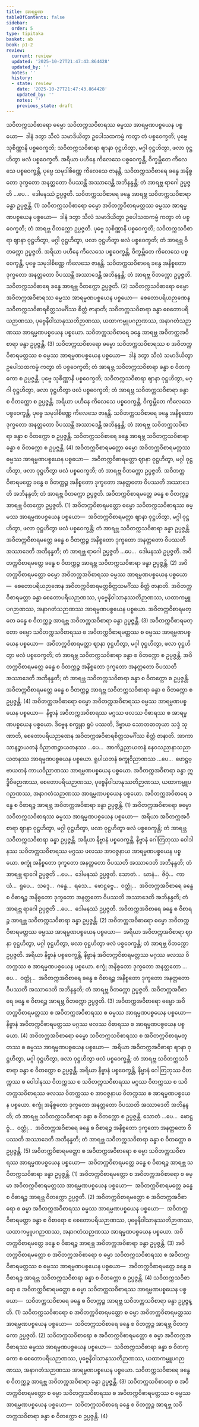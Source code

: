 ```yaml
---
title: အာရမ္မဏ
tableOfContents: false
sidebar:
  order: 5
type: tipitaka
basket: ab
book: p1-2
review:
  current: review
  updated: '2025-10-27T21:47:43.864428'
  updated_by: ''
  notes: ''
  history:
  - state: review
    date: '2025-10-27T21:47:43.864428'
    updated_by: ''
    notes: ''
    previous_state: draft
---
```



<ReviewStatus review={frontmatter.review} showDetails={true} />

<HypothesisAnnotation frontmatter={frontmatter} />

<DynamicBreadcrumb />

<Division number="69" book="p1-2" e="ch" v="37" p="40">

<Paragraph number="282" book="p1-2">
သဝိတက္ကသဝိစာရော ဓမ္မော သဝိတက္ကသဝိစာရဿ ဓမ္မဿ အာရမ္မဏပစ္စယေန ပစ္စယော—  ဒါနံ ဒတွာ သီလံ သမာဒိယိတွာ ဥပေါသထကမ္မံ ကတွာ တံ ပစ္စဝေက္ခတိ; ပုဗ္ဗေ သုစိဏ္ဏာနိ ပစ္စဝေက္ခတိ; သဝိတက္ကသဝိစာရာ ဈာနာ ဝုဋ္ဌဟိတွာ, မဂ္ဂါ ဝုဋ္ဌဟိတွာ, ဖလာ ဝုဋ္ဌဟိတွာ ဖလံ ပစ္စဝေက္ခတိ. အရိယာ ပဟီနေ ကိလေသေ ပစ္စဝေက္ခန္တိ, ဝိက္ခမ္ဘိတေ ကိလေသေ ပစ္စဝေက္ခန္တိ, ပုဗ္ဗေ သမုဒါစိဏ္ဏေ ကိလေသေ ဇာနန္တိ. သဝိတက္ကသဝိစာရေ ခန္ဓေ အနိစ္စတော ဒုက္ခတော အနတ္တတော ဝိပဿန္တိ အဿာဒေန္တိ အဘိနန္ဒန္တိ; တံ အာရဗ္ဘ ရာဂေါ ဥပ္ပဇ္ဇတိ …ပေ…  ဒေါမနဿံ ဥပ္ပဇ္ဇတိ. သဝိတက္ကသဝိစာရေ ခန္ဓေ အာရဗ္ဘ သဝိတက္ကသဝိစာရာ ခန္ဓာ ဥပ္ပဇ္ဇန္တိ. (1)
</Paragraph>

<Paragraph number="283" book="p1-2">
သဝိတက္ကသဝိစာရော ဓမ္မော အဝိတက္ကဝိစာရမတ္တဿ ဓမ္မဿ အာရမ္မဏပစ္စယေန ပစ္စယော—  ဒါနံ ဒတွာ သီလံ သမာဒိယိတွာ ဥပေါသထကမ္မံ ကတွာ တံ ပစ္စဝေက္ခတိ; တံ အာရဗ္ဘ ဝိတက္ကော ဥပ္ပဇ္ဇတိ. ပုဗ္ဗေ သုစိဏ္ဏာနိ ပစ္စဝေက္ခတိ; သဝိတက္ကသဝိစာရာ ဈာနာ ဝုဋ္ဌဟိတွာ, မဂ္ဂါ ဝုဋ္ဌဟိတွာ, ဖလာ ဝုဋ္ဌဟိတွာ ဖလံ ပစ္စဝေက္ခတိ; တံ အာရဗ္ဘ ဝိတက္ကော ဥပ္ပဇ္ဇတိ. အရိယာ ပဟီနေ ကိလေသေ ပစ္စဝေက္ခန္တိ, ဝိက္ခမ္ဘိတေ ကိလေသေ ပစ္စဝေက္ခန္တိ, ပုဗ္ဗေ သမုဒါစိဏ္ဏေ ကိလေသေ ဇာနန္တိ. သဝိတက္ကသဝိစာရေ ခန္ဓေ အနိစ္စတော ဒုက္ခတော အနတ္တတော ဝိပဿန္တိ အဿာဒေန္တိ အဘိနန္ဒန္တိ; တံ အာရဗ္ဘ ဝိတက္ကော ဥပ္ပဇ္ဇတိ. သဝိတက္ကသဝိစာရေ ခန္ဓေ အာရဗ္ဘ ဝိတက္ကော ဥပ္ပဇ္ဇတိ. (2)
</Paragraph>

<Paragraph number="284" book="p1-2">
သဝိတက္ကသဝိစာရော ဓမ္မော အဝိတက္ကအဝိစာရဿ ဓမ္မဿ အာရမ္မဏပစ္စယေန ပစ္စယော—  စေတောပရိယဉာဏေန သဝိတက္ကသဝိစာရစိတ္တသမင်္ဂိဿ စိတ္တံ ဇာနာတိ; သဝိတက္ကသဝိစာရာ ခန္ဓာ စေတောပရိယဉာဏဿ, ပုဗ္ဗေနိဝါသာနုဿတိဉာဏဿ, ယထာကမ္မူပဂဉာဏဿ, အနာဂတံသဉာဏဿ အာရမ္မဏပစ္စယေန ပစ္စယော. သဝိတက္ကသဝိစာရေ ခန္ဓေ အာရဗ္ဘ အဝိတက္ကအဝိစာရာ ခန္ဓာ ဥပ္ပဇ္ဇန္တိ. (3)
</Paragraph>

<Paragraph number="285" book="p1-2">
သဝိတက္ကသဝိစာရော ဓမ္မော သဝိတက္ကသဝိစာရဿ စ အဝိတက္ကဝိစာရမတ္တဿ စ ဓမ္မဿ အာရမ္မဏပစ္စယေန ပစ္စယော—  ဒါနံ ဒတွာ သီလံ သမာဒိယိတွာ ဥပေါသထကမ္မံ ကတွာ တံ ပစ္စဝေက္ခတိ; တံ အာရဗ္ဘ သဝိတက္ကသဝိစာရာ ခန္ဓာ စ ဝိတက္ကော စ ဥပ္ပဇ္ဇန္တိ. ပုဗ္ဗေ သုစိဏ္ဏာနိ ပစ္စဝေက္ခတိ; သဝိတက္ကသဝိစာရာ ဈာနာ ဝုဋ္ဌဟိတွာ, မဂ္ဂါ ဝုဋ္ဌဟိတွာ, ဖလာ ဝုဋ္ဌဟိတွာ ဖလံ ပစ္စဝေက္ခတိ; တံ အာရဗ္ဘ သဝိတက္ကသဝိစာရာ ခန္ဓာ စ ဝိတက္ကော စ ဥပ္ပဇ္ဇန္တိ. အရိယာ ပဟီနေ ကိလေသေ ပစ္စဝေက္ခန္တိ, ဝိက္ခမ္ဘိတေ ကိလေသေ ပစ္စဝေက္ခန္တိ, ပုဗ္ဗေ သမုဒါစိဏ္ဏေ ကိလေသေ ဇာနန္တိ. သဝိတက္ကသဝိစာရေ ခန္ဓေ အနိစ္စတော ဒုက္ခတော အနတ္တတော ဝိပဿန္တိ အဿာဒေန္တိ အဘိနန္ဒန္တိ; တံ အာရဗ္ဘ သဝိတက္ကသဝိစာရာ ခန္ဓာ စ ဝိတက္ကော စ ဥပ္ပဇ္ဇန္တိ. သဝိတက္ကသဝိစာရေ ခန္ဓေ အာရဗ္ဘ သဝိတက္ကသဝိစာရာ ခန္ဓာ စ ဝိတက္ကော စ ဥပ္ပဇ္ဇန္တိ. (4)
</Paragraph>

</Division>
<Division number="70" book="p1-2" e="ch" v="37" p="41">

<Paragraph number="286" book="p1-2">
အဝိတက္ကဝိစာရမတ္တော ဓမ္မော အဝိတက္ကဝိစာရမတ္တဿ ဓမ္မဿ အာရမ္မဏပစ္စယေန ပစ္စယော—  အဝိတက္ကဝိစာရမတ္တာ ဈာနာ ဝုဋ္ဌဟိတွာ, မဂ္ဂါ ဝုဋ္ဌဟိတွာ, ဖလာ ဝုဋ္ဌဟိတွာ ဖလံ ပစ္စဝေက္ခတိ; တံ အာရဗ္ဘ ဝိတက္ကော ဥပ္ပဇ္ဇတိ. အဝိတက္ကဝိစာရမတ္တေ ခန္ဓေ စ ဝိတက္ကဉ္စ အနိစ္စတော ဒုက္ခတော အနတ္တတော ဝိပဿတိ အဿာဒေတိ အဘိနန္ဒတိ; တံ အာရဗ္ဘ ဝိတက္ကော ဥပ္ပဇ္ဇတိ. အဝိတက္ကဝိစာရမတ္တေ ခန္ဓေ စ ဝိတက္ကဉ္စ အာရဗ္ဘ ဝိတက္ကော ဥပ္ပဇ္ဇတိ. (1)
</Paragraph>

<Paragraph number="287" book="p1-2">
အဝိတက္ကဝိစာရမတ္တော ဓမ္မော သဝိတက္ကသဝိစာရဿ ဓမ္မဿ အာရမ္မဏပစ္စယေန ပစ္စယော—  အဝိတက္ကဝိစာရမတ္တာ ဈာနာ ဝုဋ္ဌဟိတွာ, မဂ္ဂါ ဝုဋ္ဌဟိတွာ, ဖလာ ဝုဋ္ဌဟိတွာ ဖလံ ပစ္စဝေက္ခန္တိ; တံ အာရဗ္ဘ သဝိတက္ကသဝိစာရာ ခန္ဓာ ဥပ္ပဇ္ဇန္တိ. အဝိတက္ကဝိစာရမတ္တေ ခန္ဓေ စ ဝိတက္ကဉ္စ အနိစ္စတော ဒုက္ခတော အနတ္တတော ဝိပဿတိ အဿာဒေတိ အဘိနန္ဒတိ; တံ အာရဗ္ဘ ရာဂေါ ဥပ္ပဇ္ဇတိ …ပေ…  ဒေါမနဿံ ဥပ္ပဇ္ဇတိ. အဝိတက္ကဝိစာရမတ္တေ ခန္ဓေ စ ဝိတက္ကဉ္စ အာရဗ္ဘ သဝိတက္ကသဝိစာရာ ခန္ဓာ ဥပ္ပဇ္ဇန္တိ. (2)
</Paragraph>

<Paragraph number="288" book="p1-2">
အဝိတက္ကဝိစာရမတ္တော ဓမ္မော အဝိတက္ကအဝိစာရဿ ဓမ္မဿ အာရမ္မဏပစ္စယေန ပစ္စယော—  စေတောပရိယဉာဏေန အဝိတက္ကဝိစာရမတ္တစိတ္တသမင်္ဂိဿ စိတ္တံ ဇာနာတိ. အဝိတက္ကဝိစာရမတ္တာ ခန္ဓာ စေတောပရိယဉာဏဿ, ပုဗ္ဗေနိဝါသာနုဿတိဉာဏဿ, ယထာကမ္မူပဂဉာဏဿ, အနာဂတံသဉာဏဿ အာရမ္မဏပစ္စယေန ပစ္စယော. အဝိတက္ကဝိစာရမတ္တေ ခန္ဓေ စ ဝိတက္ကဉ္စ အာရဗ္ဘ အဝိတက္ကအဝိစာရာ ခန္ဓာ ဥပ္ပဇ္ဇန္တိ. (3)
</Paragraph>

<Paragraph number="289" book="p1-2">
အဝိတက္ကဝိစာရမတ္တော ဓမ္မော သဝိတက္ကသဝိစာရဿ စ အဝိတက္ကဝိစာရမတ္တဿ စ ဓမ္မဿ အာရမ္မဏပစ္စယေန ပစ္စယော—  အဝိတက္ကဝိစာရမတ္တာ ဈာနာ ဝုဋ္ဌဟိတွာ, မဂ္ဂါ ဝုဋ္ဌဟိတွာ, ဖလာ ဝုဋ္ဌဟိတွာ ဖလံ ပစ္စဝေက္ခတိ; တံ အာရဗ္ဘ သဝိတက္ကသဝိစာရာ ခန္ဓာ စ ဝိတက္ကော စ ဥပ္ပဇ္ဇန္တိ. အဝိတက္ကဝိစာရမတ္တေ ခန္ဓေ စ ဝိတက္ကဉ္စ အနိစ္စတော ဒုက္ခတော အနတ္တတော ဝိပဿတိ အဿာဒေတိ အဘိနန္ဒတိ; တံ အာရဗ္ဘ သဝိတက္ကသဝိစာရာ ခန္ဓာ စ ဝိတက္ကော စ ဥပ္ပဇ္ဇန္တိ. အဝိတက္ကဝိစာရမတ္တေ ခန္ဓေ စ ဝိတက္ကဉ္စ အာရဗ္ဘ သဝိတက္ကသဝိစာရာ ခန္ဓာ စ ဝိတက္ကော စ ဥပ္ပဇ္ဇန္တိ. (4)
</Paragraph>

</Division>
<Division number="71" book="p1-2" e="ch" v="37" p="42">

<Paragraph number="290" book="p1-2">
အဝိတက္ကအဝိစာရော ဓမ္မော အဝိတက္ကအဝိစာရဿ ဓမ္မဿ အာရမ္မဏပစ္စယေန ပစ္စယော—  နိဗ္ဗာနံ အဝိတက္ကအဝိစာရဿ မဂ္ဂဿ ဖလဿ ဝိစာရဿ စ အာရမ္မဏပစ္စယေန ပစ္စယော. ဒိဗ္ဗေန စက္ခုနာ ရူပံ ပဿတိ, ဒိဗ္ဗာယ သောတဓာတုယာ သဒ္ဒံ သုဏာတိ, စေတောပရိယဉာဏေန အဝိတက္ကအဝိစာရစိတ္တသမင်္ဂိဿ စိတ္တံ ဇာနာတိ. အာကာသာနဉ္စာယတနံ ဝိညာဏဉ္စာယတနဿ …ပေ…  အာကိဉ္စညာယတနံ နေဝသညာနာသညာယတနဿ အာရမ္မဏပစ္စယေန ပစ္စယော. ရူပါယတနံ စက္ခုဝိညာဏဿ …ပေ…  ဖောဋ္ဌဗ္ဗာယတနံ ကာယဝိညာဏဿ အာရမ္မဏပစ္စယေန ပစ္စယော. အဝိတက္ကအဝိစာရာ ခန္ဓာ ဣဒ္ဓိဝိဓဉာဏဿ, စေတောပရိယဉာဏဿ, ပုဗ္ဗေနိဝါသာနုဿတိဉာဏဿ, ယထာကမ္မူပဂဉာဏဿ, အနာဂတံသဉာဏဿ အာရမ္မဏပစ္စယေန ပစ္စယော. အဝိတက္ကအဝိစာရေ ခန္ဓေ စ ဝိစာရဉ္စ အာရဗ္ဘ အဝိတက္ကအဝိစာရာ ခန္ဓာ ဥပ္ပဇ္ဇန္တိ. (1)
</Paragraph>

<Paragraph number="291" book="p1-2">
အဝိတက္ကအဝိစာရော ဓမ္မော သဝိတက္ကသဝိစာရဿ ဓမ္မဿ အာရမ္မဏပစ္စယေန ပစ္စယော—  အရိယာ အဝိတက္ကအဝိစာရာ ဈာနာ ဝုဋ္ဌဟိတွာ, မဂ္ဂါ ဝုဋ္ဌဟိတွာ, ဖလာ ဝုဋ္ဌဟိတွာ ဖလံ ပစ္စဝေက္ခန္တိ; တံ အာရဗ္ဘ သဝိတက္ကသဝိစာရာ ခန္ဓာ ဥပ္ပဇ္ဇန္တိ. အရိယာ နိဗ္ဗာနံ ပစ္စဝေက္ခန္တိ, နိဗ္ဗာနံ ဂေါတြဘုဿ ဝေါဒါနဿ သဝိတက္ကသဝိစာရဿ မဂ္ဂဿ ဖလဿ အာဝဇ္ဇနာယ အာရမ္မဏပစ္စယေန ပစ္စယော. စက္ခုံ အနိစ္စတော ဒုက္ခတော အနတ္တတော ဝိပဿတိ အဿာဒေတိ အဘိနန္ဒတိ; တံ အာရဗ္ဘ ရာဂေါ ဥပ္ပဇ္ဇတိ …ပေ…  ဒေါမနဿံ ဥပ္ပဇ္ဇတိ. သောတံ…  ဃာနံ…  ဇိဝှံ…  ကာယံ…  ရူပေ…  သဒ္ဒေ…  ဂန္ဓေ…  ရသေ…  ဖောဋ္ဌဗ္ဗေ…  ဝတ္ထုံ…  အဝိတက္ကအဝိစာရေ ခန္ဓေ စ ဝိစာရဉ္စ အနိစ္စတော ဒုက္ခတော အနတ္တတော ဝိပဿတိ အဿာဒေတိ အဘိနန္ဒတိ; တံ အာရဗ္ဘ ရာဂေါ ဥပ္ပဇ္ဇတိ …ပေ…  ဒေါမနဿံ ဥပ္ပဇ္ဇတိ. အဝိတက္ကအဝိစာရေ ခန္ဓေ စ ဝိစာရဉ္စ အာရဗ္ဘ သဝိတက္ကသဝိစာရာ ခန္ဓာ ဥပ္ပဇ္ဇန္တိ. (2)
</Paragraph>

<Paragraph number="292" book="p1-2">
အဝိတက္ကအဝိစာရော ဓမ္မော အဝိတက္ကဝိစာရမတ္တဿ ဓမ္မဿ အာရမ္မဏပစ္စယေန ပစ္စယော—  အရိယာ အဝိတက္ကအဝိစာရာ ဈာနာ ဝုဋ္ဌဟိတွာ, မဂ္ဂါ ဝုဋ္ဌဟိတွာ, ဖလာ ဝုဋ္ဌဟိတွာ ဖလံ ပစ္စဝေက္ခန္တိ; တံ အာရဗ္ဘ ဝိတက္ကော ဥပ္ပဇ္ဇတိ. အရိယာ နိဗ္ဗာနံ ပစ္စဝေက္ခန္တိ, နိဗ္ဗာနံ အဝိတက္ကဝိစာရမတ္တဿ မဂ္ဂဿ ဖလဿ ဝိတက္ကဿ စ အာရမ္မဏပစ္စယေန ပစ္စယော. စက္ခုံ အနိစ္စတော ဒုက္ခတော အနတ္တတော …ပေ…  ဝတ္ထုံ…  အဝိတက္ကအဝိစာရေ ခန္ဓေ စ ဝိစာရဉ္စ အနိစ္စတော ဒုက္ခတော အနတ္တတော ဝိပဿတိ အဿာဒေတိ အဘိနန္ဒတိ; တံ အာရဗ္ဘ ဝိတက္ကော ဥပ္ပဇ္ဇတိ. အဝိတက္ကအဝိစာရေ ခန္ဓေ စ ဝိစာရဉ္စ အာရဗ္ဘ ဝိတက္ကော ဥပ္ပဇ္ဇတိ. (3)
</Paragraph>

<Paragraph number="293" book="p1-2">
အဝိတက္ကအဝိစာရော ဓမ္မော အဝိတက္ကဝိစာရမတ္တဿ စ အဝိတက္ကအဝိစာရဿ စ ဓမ္မဿ အာရမ္မဏပစ္စယေန ပစ္စယော—  နိဗ္ဗာနံ အဝိတက္ကဝိစာရမတ္တဿ မဂ္ဂဿ ဖလဿ ဝိစာရဿ စ အာရမ္မဏပစ္စယေန ပစ္စယော. (4)
</Paragraph>

<Paragraph number="294" book="p1-2">
အဝိတက္ကအဝိစာရော ဓမ္မော သဝိတက္ကသဝိစာရဿ စ အဝိတက္ကဝိစာရမတ္တဿ စ ဓမ္မဿ အာရမ္မဏပစ္စယေန ပစ္စယော—  အရိယာ အဝိတက္ကအဝိစာရာ ဈာနာ ဝုဋ္ဌဟိတွာ, မဂ္ဂါ ဝုဋ္ဌဟိတွာ, ဖလာ ဝုဋ္ဌဟိတွာ ဖလံ ပစ္စဝေက္ခန္တိ; တံ အာရဗ္ဘ သဝိတက္ကသဝိစာရာ ခန္ဓာ စ ဝိတက္ကော စ ဥပ္ပဇ္ဇန္တိ. အရိယာ နိဗ္ဗာနံ ပစ္စဝေက္ခန္တိ, နိဗ္ဗာနံ ဂေါတြဘုဿ ဝိတက္ကဿ စ ဝေါဒါနဿ ဝိတက္ကဿ စ သဝိတက္ကသဝိစာရဿ မဂ္ဂဿ ဝိတက္ကဿ စ သဝိတက္ကသဝိစာရဿ ဖလဿ ဝိတက္ကဿ စ အာဝဇ္ဇနာယ ဝိတက္ကဿ စ အာရမ္မဏပစ္စယေန ပစ္စယော. စက္ခုံ အနိစ္စတော ဒုက္ခတော အနတ္တတော ဝိပဿတိ အဿာဒေတိ အဘိနန္ဒတိ; တံ အာရဗ္ဘ သဝိတက္ကသဝိစာရာ ခန္ဓာ စ ဝိတက္ကော စ ဥပ္ပဇ္ဇန္တိ. သောတံ …ပေ…  ဖောဋ္ဌဗ္ဗံ…  ဝတ္ထုံ…  အဝိတက္ကအဝိစာရေ ခန္ဓေ စ ဝိစာရဉ္စ အနိစ္စတော ဒုက္ခတော အနတ္တတော ဝိပဿတိ အဿာဒေတိ အဘိနန္ဒတိ; တံ အာရဗ္ဘ သဝိတက္ကသဝိစာရာ ခန္ဓာ စ ဝိတက္ကော စ ဥပ္ပဇ္ဇန္တိ. (5)
</Paragraph>

</Division>
<Division number="72" book="p1-2" e="ch" v="37" p="44">

<Paragraph number="295" book="p1-2">
အဝိတက္ကဝိစာရမတ္တော စ အဝိတက္ကအဝိစာရော စ ဓမ္မာ သဝိတက္ကသဝိစာရဿ အာရမ္မဏပစ္စယေန ပစ္စယော—  အဝိတက္ကဝိစာရမတ္တေ ခန္ဓေ စ ဝိစာရဉ္စ အာရဗ္ဘ သဝိတက္ကသဝိစာရာ ခန္ဓာ ဥပ္ပဇ္ဇန္တိ. (1)
</Paragraph>

<Paragraph number="296" book="p1-2">
အဝိတက္ကဝိစာရမတ္တော စ အဝိတက္ကအဝိစာရော စ ဓမ္မာ အဝိတက္ကဝိစာရမတ္တဿ အာရမ္မဏပစ္စယေန ပစ္စယော—  အဝိတက္ကဝိစာရမတ္တေ ခန္ဓေ စ ဝိစာရဉ္စ အာရဗ္ဘ ဝိတက္ကော ဥပ္ပဇ္ဇတိ. (2)
</Paragraph>

<Paragraph number="297" book="p1-2">
အဝိတက္ကဝိစာရမတ္တော စ အဝိတက္ကအဝိစာရော စ ဓမ္မာ အဝိတက္ကအဝိစာရဿ ဓမ္မဿ အာရမ္မဏပစ္စယေန ပစ္စယော—  အဝိတက္ကဝိစာရမတ္တာ ခန္ဓာ စ ဝိစာရော စ စေတောပရိယဉာဏဿ, ပုဗ္ဗေနိဝါသာနုဿတိဉာဏဿ, ယထာကမ္မူပဂဉာဏဿ, အနာဂတံသဉာဏဿ အာရမ္မဏပစ္စယေန ပစ္စယော. အဝိတက္ကဝိစာရမတ္တေ ခန္ဓေ စ ဝိစာရဉ္စ အာရဗ္ဘ အဝိတက္ကအဝိစာရာ ခန္ဓာ ဥပ္ပဇ္ဇန္တိ. (3)
</Paragraph>

<Paragraph number="298" book="p1-2">
အဝိတက္ကဝိစာရမတ္တော စ အဝိတက္ကအဝိစာရော စ ဓမ္မာ သဝိတက္ကသဝိစာရဿ စ အဝိတက္ကဝိစာရမတ္တဿ စ ဓမ္မဿ အာရမ္မဏပစ္စယေန ပစ္စယော—  အဝိတက္ကဝိစာရမတ္တေ ခန္ဓေ စ ဝိစာရဉ္စ အာရဗ္ဘ သဝိတက္ကသဝိစာရာ ခန္ဓာ စ ဝိတက္ကော စ ဥပ္ပဇ္ဇန္တိ. (4)
</Paragraph>

</Division>
<Division number="73" book="p1-2" e="ch" v="37" p="44">

<Paragraph number="299" book="p1-2">
သဝိတက္ကသဝိစာရော စ အဝိတက္ကဝိစာရမတ္တော စ ဓမ္မာ သဝိတက္ကသဝိစာရဿ အာရမ္မဏပစ္စယေန ပစ္စယော—  သဝိတက္ကသဝိစာရေ ခန္ဓေ စ ဝိတက္ကဉ္စ အာရဗ္ဘ သဝိတက္ကသဝိစာရာ ခန္ဓာ ဥပ္ပဇ္ဇန္တိ. (1)
</Paragraph>

<Paragraph number="300" book="p1-2">
သဝိတက္ကသဝိစာရော စ အဝိတက္ကဝိစာရမတ္တော စ ဓမ္မာ အဝိတက္ကဝိစာရမတ္တဿ အာရမ္မဏပစ္စယေန ပစ္စယော—  သဝိတက္ကသဝိစာရေ ခန္ဓေ စ ဝိတက္ကဉ္စ အာရဗ္ဘ ဝိတက္ကော ဥပ္ပဇ္ဇတိ. (2)
</Paragraph>

<Paragraph number="301" book="p1-2">
သဝိတက္ကသဝိစာရော စ အဝိတက္ကဝိစာရမတ္တော စ ဓမ္မာ အဝိတက္ကအဝိစာရဿ ဓမ္မဿ အာရမ္မဏပစ္စယေန ပစ္စယော—  သဝိတက္ကသဝိစာရာ ခန္ဓာ စ ဝိတက္ကော စ စေတောပရိယဉာဏဿ, ပုဗ္ဗေနိဝါသာနုဿတိဉာဏဿ, ယထာကမ္မူပဂဉာဏဿ, အနာဂတံသဉာဏဿ အာရမ္မဏပစ္စယေန ပစ္စယော. သဝိတက္ကသဝိစာရေ ခန္ဓေ စ ဝိတက္ကဉ္စ အာရဗ္ဘ အဝိတက္ကအဝိစာရာ ခန္ဓာ ဥပ္ပဇ္ဇန္တိ. (3)
</Paragraph>

<Paragraph number="302" book="p1-2">
သဝိတက္ကသဝိစာရော စ အဝိတက္ကဝိစာရမတ္တော စ ဓမ္မာ သဝိတက္ကသဝိစာရဿ စ အဝိတက္ကဝိစာရမတ္တဿ စ ဓမ္မဿ အာရမ္မဏပစ္စယေန ပစ္စယော—  သဝိတက္ကသဝိစာရေ ခန္ဓေ စ ဝိတက္ကဉ္စ အာရဗ္ဘ သဝိတက္ကသဝိစာရာ ခန္ဓာ စ ဝိတက္ကော စ ဥပ္ပဇ္ဇန္တိ. (4)
</Paragraph>
</Division>